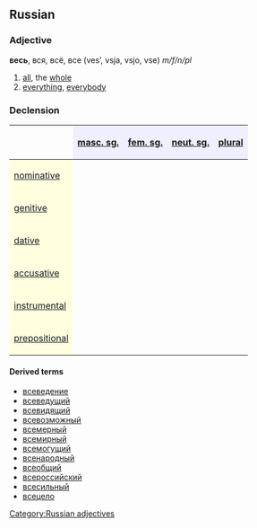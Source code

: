 ==Russian==
[[Category:Russian adjectives]]
===Adjective===
'''весь''', вся, всё, все (ves’, vsja, vsjo, vse) ''m/f/n/pl''

#[[all]], the [[whole]]
#[[everything]], [[everybody]]

===Declension===
{| border="1" cellpadding="4" cellspacing="0"
!
! style="background-color: #EFEFFF" align="center"|[[masculine|masc. sg.]]
! style="background-color: #EFEFFF" align="center"|[[feminine|fem. sg.]]
! style="background-color: #EFEFFF" align="center"|[[neuter|neut. sg.]]
! style="background-color: #EFEFFF" align="center"|[[plural]]
|-
! style="background-color: #FFFFE0" align="left"|[[nominative case|nominative]]
| align="center"|{{Unicode|весь}}
| align="center"|{{Unicode|вся}}
| align="center"|{{Unicode|всё}}
| align="center"|{{Unicode|все}}
|-
! style="background-color: #FFFFE0" align="left"|[[genitive case|genitive]]
| align="center"|{{Unicode|всего́}}
| align="center"|{{Unicode|всей}}
| align="center"|{{Unicode|всего́}}
| align="center"|{{Unicode|всех}}
|-
! style="background-color: #FFFFE0" align="left"|[[dative case|dative]]
| align="center"|{{Unicode|всему́}}
| align="center"|{{Unicode|всей}}
| align="center"|{{Unicode|всему́}}
| align="center"|{{Unicode|всем}}
|-
! style="background-color: #FFFFE0" align="left"|[[accusative case|accusative]]
| align="center"|{{Unicode|весь, всего́}}
| align="center"|{{Unicode|всю}}
| align="center"|{{Unicode|всё}}
| align="center"|{{Unicode|все, всех}}
|-
! style="background-color: #FFFFE0" align="left"|[[instrumental case|instrumental]]
| align="center"|{{Unicode|всем}}
| align="center"|{{Unicode|всей, все́ю}}
| align="center"|{{Unicode|всем}}
| align="center"|{{Unicode|все́ми}}
|-
! style="background-color: #FFFFE0" align="left"|[[prepositional case|prepositional]]
| align="center"|{{Unicode|обо всём}}
| align="center"|{{Unicode|обо всей}}
| align="center"|{{Unicode|обо всём}}
| align="center"|{{Unicode|обо всех}}
|}

====Derived terms====
*[[всеведение]]
*[[всеведущий]]
*[[всевидящий]]
*[[всевозможный]]
*[[всемерный]]
*[[всемирный]]
*[[всемогущий]]
*[[всенародный]]
*[[всеобщий]]
*[[всероссийский]]
*[[всесильный]]
*[[всецело]]